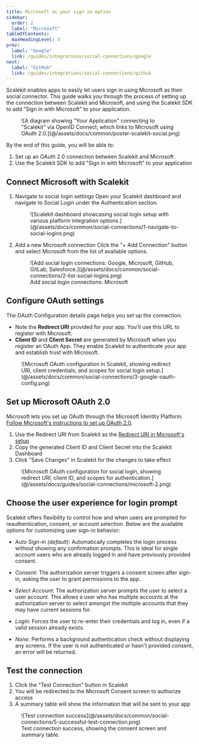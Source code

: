 ```yaml
---
title: Microsoft as your sign in option
sidebar:
  order: 2
  label: "Microsoft"
tableOfContents:
  maxHeadingLevel: 3
prev:
  label: "Google"
  link: /guides/integrations/social-connections/google
next:
  label: "GitHub"
  link: /guides/integrations/social-connections/github
---
```



Scalekit enables apps to easily let users sign in using Microsoft as their social connector. This guide walks you through the process of setting up the connection between Scalekit and Microsoft, and using the Scalekit SDK to add "Sign in with Microsoft" to your application.

<figure>
  ![A diagram showing "Your Application" connecting to "Scalekit" via OpenID Connect, which links to Microsoft using OAuth 2.0.](@/assets/docs/common/poster-scalekit-social.png)
</figure>

By the end of this guide, you will be able to:

1. Set up an OAuth 2.0 connection between Scalekit and Microsoft
2. Use the Scalekit SDK to add "Sign in with Microsoft" to your application

## Connect Microsoft with Scalekit

<Steps>

1. Navigate to social login settings
   Open your Scalekit dashboard and navigate to Social Login under the Authentication section.

   <figure>
     ![Scalekit dashboard showcasing social login setup with various platform integration options.](@/assets/docs/common/social-connections/1-navigate-to-social-logins.png)
   </figure>

2. Add a new Microsoft connection
   Click the "+ Add Connection" button and select Microsoft from the list of available options.

   <figure>
     ![Add social login connections: Google, Microsoft, GitHub, GitLab, Salesforce.](@/assets/docs/common/social-connections/2-list-social-logins.png)
     <figcaption>Add social login connections: Microsoft</figcaption>
   </figure>

</Steps>

## Configure OAuth settings

The OAuth Configuration details page helps you set up the connection:

- Note the **Redirect URI** provided for your app. You'll use this URL to register with Microsoft.
- **Client ID** and **Client Secret** are generated by Microsoft when you register an OAuth App. They enable Scalekit to authenticate your app and establish trust with Microsoft.

<figure>
  ![Microsoft OAuth configuration in Scalekit, showing redirect URI, client credentials, and scopes for social login setup.](@/assets/docs/common/social-connections/3-google-oauth-config.png)
</figure>

## Set up Microsoft OAuth 2.0

Microsoft lets you set up OAuth through the Microsoft Identity Platform.
<a href="https://learn.microsoft.com/en-us/entra/identity-platform/quickstart-register-app" target="_blank">Follow Microsoft's instructions to set up OAuth 2.0</a>.

<Steps>

1. Use the Redirect URI from Scalekit as the <a href="https://learn.microsoft.com/en-us/entra/identity-platform/quickstart-register-app?tabs=certificate#add-a-redirect-uri" target="_blank">Redirect URI in Microsoft's setup</a>
2. Copy the generated Client ID and Client Secret into the Scalekit Dashboard
3. Click "Save Changes" in Scalekit for the changes to take effect

</Steps>

<figure>
  ![Microsoft OAuth configuration for social login, showing redirect URI, client ID, and scopes for authentication.](@/assets/docs/guides/social-connections/microsoft-2.png)
</figure>

## Choose the user experience for login prompt

Scalekit offers flexibility to control how and when users are prompted for reauthentication, consent, or account selection. Below are the available options for customizing user sign-in behavior:

- _Auto Sign-in (default)_:
  Automatically completes the login process without showing any confirmation prompts. This is ideal for single account users who are already logged in and have previously provided consent.

- _Consent_:
  The authorization server triggers a consent screen after sign-in, asking the user to grant permissions to the app.

- _Select Account_:
  The authorization server prompts the user to select a user account. This allows a user who has multiple accounts at the authorization server to select amongst the multiple accounts that they may have current sessions for.

- _Login_:
  Forces the user to re-enter their credentials and log in, even if a valid session already exists.

- _None_:
  Performs a background authentication check without displaying any screens. If the user is not authenticated or hasn't provided consent, an error will be returned.

## Test the connection

<Steps>

1. Click the "Test Connection" button in Scalekit
2. You will be redirected to the Microsoft Consent screen to authorize access
3. A summary table will show the information that will be sent to your app

</Steps>

<figure>
  ![Test connection success](@/assets/docs/common/social-connections/5-successful-test-connection.png)
  <figcaption>Test connection success, showing the consent screen and summary table.</figcaption>
</figure>
